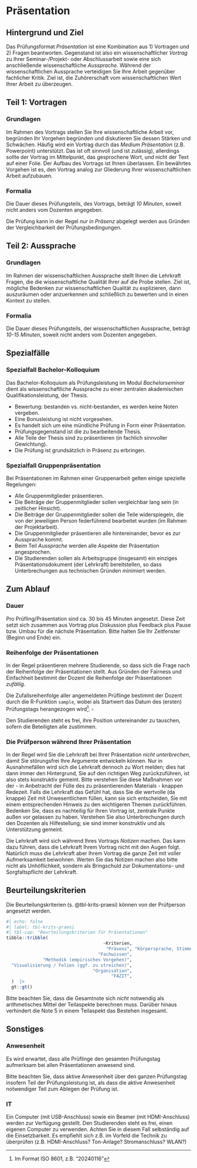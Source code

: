 # Präsentation {#praesentation}






<!-- ## Prüfungsformat Präsentation -->


## Hintergrund und Ziel

Das Prüfungsformat *Präsentation* ist eine Kombination aus 1) Vortragen und 2) Fragen beantworten.
Gegenstand ist also ein wissenschaftlicher *Vortrag* zu Ihrer Seminar-/Projekt- oder Abschlussarbeit sowie eine sich anschließende wissenschaftliche *Aussprache.*
Während der wissenschaftlichen Aussprache verteidigen Sie Ihre Arbeit gegenüber fachlicher Kritik.
Ziel ist, die Zuhörerschaft vom wissenschaftlichen Wert Ihrer Arbeit zu überzeugen.





## Teil 1: Vortragen


### Grundlagen

Im Rahmen des Vortrags stellen Sie Ihre wissenschaftliche Arbeit vor, begründen Ihr Vorgehen begründen und diskutieren Sie dessen Stärken und Schwächen.
Häufig wird ein Vortrag durch das *Medium* *Präsentation* (z.B. Powerpoint) unterstützt.
Das ist oft sinnvoll (und ist zulässig), allerdings sollte der Vortrag im Mittelpunkt, das gesprochene Wort, und nicht der Text auf einer Folie.
Der Aufbau des Vortrags ist Ihnen überlassen.
Ein bewährtes Vorgehen ist es, den Vortrag analog zur Gliederung Ihrer wissenschaftlichen Arbeit aufzubauen.


### Formalia

Die Dauer dieses Prüfungsteils, des Vortrags, beträgt *10 Minuten*, soweit nicht anders vom Dozenten angegeben.

Die Prüfung kann in der Regel *nur in Präsenz* abgelegt werden aus Gründen der Vergleichbarkeit der Prüfungsbedingungen.


## Teil 2: Aussprache


### Grundlagen

Im Rahmen der wissenschaftlichen Aussprache stellt Ihnen die Lehrkraft Fragen, die die wissenschaftliche Qualität Ihrer auf die Probe stellen. 
Ziel ist, mögliche Bedenken zur wissenschaftlichen Qualität zu explizieren, dann auszuräumen oder anzuerkennen und schließlich zu bewerten und in einen Kontext zu stellen.

### Formalia

Die Dauer dieses Prüfungsteils, der wissenschaftlichen Aussprache, beträgt *10-15 Minuten*, soweit nicht anders vom Dozenten angegeben.



## Spezialfälle

### Spezialfall Bachelor-Kolloquium


Das Bachelor-Kolloquium als Prüfungsleistung im Modul *Bachelorseminar* dient als wissenschaftliche Aussprache zu einer zentralen akademischen Qualifikationsleistung, der Thesis.



- Bewertung: bestanden vs. nicht-bestanden, es werden keine Noten vergeben. 
- Eine Bonusleistung ist nicht vorgesehen.
- Es handelt sich um eine mündliche Prüfung in Form einer Präsentation.
- Prüfungsgegenstand ist die zu bearbeitende Thesis.
- Alle Teile der Thesis sind zu präsentieren (in fachlich sinnvoller Gewichtung).
- Die Prüfung ist grundsätzlich in Präsenz zu erbringen.




### Spezialfall Gruppenpräsentation


Bei Präsentationen im Rahmen einer Gruppenarbeit gelten einige spezielle Regelungen:

- Alle Gruppenmitglieder präsentieren.
- Die Beiträge der Gruppenmitglieder sollen vergleichbar lang sein (in zeitlicher Hinsicht).
- Die Beiträge der Gruppenmitglieder sollen die Teile widerspiegeln, die von der jeweiligen Person federführend bearbeitet wurden (im Rahmen der Projektarbeit).
- Die Gruppenmitglieder präsentieren alle hintereinander, bevor es zur Aussprache kommt.
- Beim Teil *Aussprache* werden alle Aspekte der Präsentation angesprochen.
- Die Studierenden sollen als Arbeitsgruppe (insgesamt) ein einziges Präsentationsdokument (der Lehrkraft) bereitstellen, so dass Unterbrechungen aus technischen Gründen minimiert werden.



## Zum Ablauf


### Dauer

Pro Prüfling/Präsentation sind ca. 30 bis 45 Minuten angesetzt. Diese Zeit setzt sich zusammen aus Vortrag plus Diskussion plus Feedback plus Pause bzw. Umbau für die nächste Präsentation.
Bitte halten Sie Ihr Zeitfenster (Beginn und Ende) ein.

### Reihenfolge der Präsentationen

In der Regel präsentieren mehrere Studierende, so dass sich die Frage nach der Reihenfolge der Präsentationen stellt.
Aus Gründen der Fairness und Einfachheit bestimmt der Dozent die Reihenfolge der Präsentationen *zufällig*.

:::callout-note
Die Zufallsreihenfolge aller angemeldeten Prüflinge bestimmt der Dozent durch die R-Funktion `sample`, wobei als Startwert das Datum des (ersten) Prüfungstags herangezogen wird^[Im Format ISO 8601, z.B. "20240116"]. $\square$
:::

Den Studierenden steht es frei, ihre Position untereinander zu tauschen, sofern die Beteiligten alle zustimmen. 






### Die Prüfperson während Ihrer Präsentation


In der Regel wird Sie die Lehrkraft bei Ihrer Präsentation *nicht unterbrechen*, damit Sie störungsfrei Ihre Argumente entwickeln können.
Nur in Ausnahmefällen wird sich die Lehrkraft dennoch zu Wort melden; dies hat dann immer den Hintergrund, Sie auf den richtigen Weg zurückzuführen, ist also stets konstruktiv gemeint.
Bitte verstehen Sie diese Maßnahmen vor der - in Anbetracht der Fülle des zu präsentierenden Materials - knappen Redezeit. Falls die Lehrkraft das Gefühl hat, dass Sie die wertvolle (da knappe) Zeit mit Unwesentlichem füllen, kann sie sich entscheiden, Sie mit einem entsprechenden Hinweis zu den wichtigeren Themen zurückführen. Bedenken Sie, dass es nachteilig für Ihren Vortrag ist, zentrale Punkte außen vor gelassen zu haben.
Verstehen Sie also Unterbrechungen durch den Dozenten als Hilfestellung; sie sind immer konstruktiv und als Unterstützung gemeint.

Die Lehrkraft wird sich während Ihres Vortrags *Notizen* machen. Das kann dazu führen, dass die Lehrkraft Ihrem Vortrag nicht mit den Augen folgt. Natürlich muss die Lehrkraft aber Ihrem Vortrag die ganze Zeit mit voller Aufmerksamkeit beiwohnen. Werten Sie das Notizen machen also bitte nicht als Unhöflichkeit, sondern als Bringschuld zur Dokumentations- und Sorgfaltspflicht der Lehrkraft.



## Beurteilungskriterien

Die  Beurteilungskriterien (s. @tbl-krits-praesi) können von der Prüfperson angesetzt werden.


```r
#| echo: false
#| label: tbl-krits-praesi
#| tbl-cap: "Beurteilungskriterien für Präsentationen"
tibble::tribble(
                                     ~Kriterien,                                                                                          ~Erläuterung, ~Gewichtung,
                                      "Präsenz", "Körpersprache, Stimme, Sprechweise, Kontakt zu Publikum, Position im Raum, Blickkontakt, Stilmittel",       "25%",
                                   "Fachwissen",                                                          "Umfang, Korrektheit, Aufbau, Argumentation",     "20,0%",
              "Methodik (empirisches Vorgehen)",                                             "Versuchsplanung, Datenauswertung, Wissenschaftlichkeit,",     "20,0%",
  "Visualisierung / Folien (ggf. zu streichen)",                                             "Schaubilder, ansprechende Folien, sparsamer Texteinsatz",       "25%",
                                 "Organisation",                                                                             "Zeitmanagement, Technik",     "10,0%",
                                        "FAZIT",                                                                                      "Gesamteindruck",      "100%"
  )  |> 
  gt::gt()
```


Bitte beachten Sie, dass die Gesamtnote sich *nicht* notwendig als arithmetisches Mittel der Teilaspekte berechnen muss.
Darüber hinaus verhindert die Note 5 in einem Teilaspekt das Bestehen insgesamt.

## Sonstiges

### Anwesenheit

Es wird erwartet, dass alle Prüflinge den gesamten Prüfungstag aufmerksam bei allen Präsentationen anwesend sind.

Bitte beachten Sie, dass aktive Anwesenheit über den ganzen Prüfungstag insofern Teil der Prüfungsleistung ist, als dass die aktive Anwesenheit notwendiger Teil zum Ablegen der Prüfung ist.



### IT


Ein Computer (mit USB-Anschluss) sowie ein Beamer (mit HDMI-Anschluss) werden zur Verfügung gestellt. 
Den Studierenden steht es frei, einen eigenen Computer zu verwenden. Achten Sie in diesem Fall selbständig auf die Einsetzbarkeit. Es empfiehlt sich z.B. im Vorfeld die Technik zu überprüfen (z.B. HDMI-Anschluss? Ton-Anlage? Stromanschluss? WLAN?)












